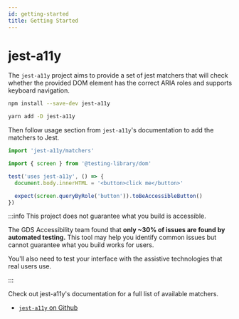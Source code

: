 ```yaml
---
id: getting-started
title: Getting Started
---
```



# jest-a11y

The `jest-a11y` project aims to provide a set of jest matchers that will check whether the provided
DOM element has the correct ARIA roles and supports keyboard navigation.

<Tabs>
  <TabItem value="npm">

```sh
npm install --save-dev jest-a11y
```

  </TabItem>
  <TabItem default value="yarn">

```sh
yarn add -D jest-a11y
```

  </TabItem>
</Tabs>

Then follow usage section from `jest-a11y`'s documentation to add the matchers to Jest.

```js
import 'jest-a11y/matchers'
```

```js
import { screen } from '@testing-library/dom'

test('uses jest-a11y', () => {
  document.body.innerHTML = '<button>click me</button>'

  expect(screen.queryByRole('button')).toBeAccessibleButton()
})
```

:::info This project does not guarantee what you build is accessible.

The GDS Accessibility team found that **only ~30% of issues are found by automated testing.** This
tool may help you identify common issues but cannot guarantee what you build works for users.

You'll also need to test your interface with the assistive technologies that real users use.

:::

Check out jest-a11y's documentation for a full list of available matchers.

- [`jest-a11y` on Github](https://github.com/veiko/jest-a11y)
